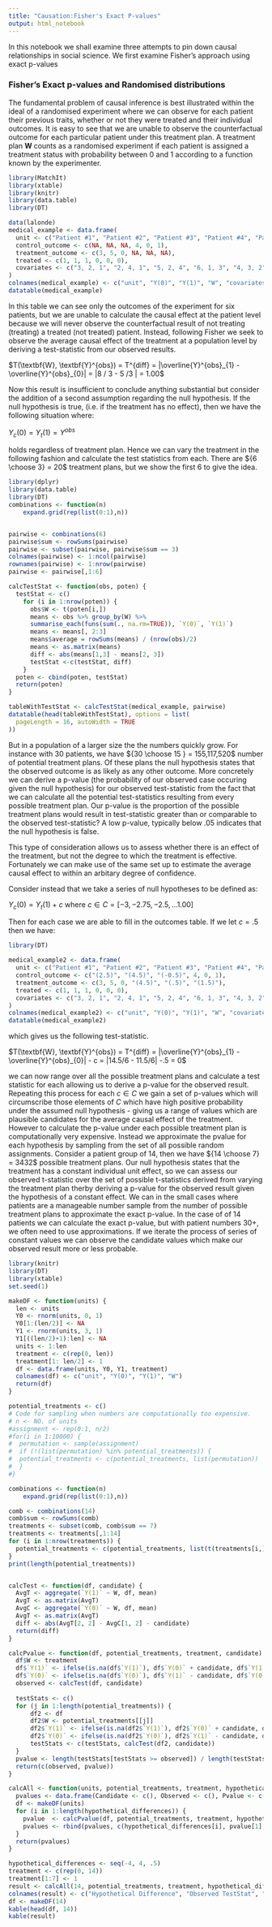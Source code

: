 ```yaml
---
title: "Causation:Fisher's Exact P-values"
output: html_notebook
---
```


In this notebook we shall examine three attempts to pin down causal relationships in social science. We first examine Fisher's approach using exact p-values

### Fisher's Exact p-values and Randomised distributions

The fundamental problem of causal inference is best illustrated within the ideal of a 
randomised experiment where we can observe for each patient their previous traits, 
whether or not they were treated and their individual outcomes. 
It is easy to see that we are unable to observe the counterfactual outcome for each particular 
patient under this treatment plan. A treatment plan $\textbf{ W }$ counts as a randomised experiment 
if each patient is assigned a treatment status with probability between 0 and 1 
according to a function known by the experimenter.  

```r
library(MatchIt)
library(xtable)
library(knitr)
library(data.table)
library(DT)

data(lalonde)
medical_example <- data.frame(
  unit <- c("Patient #1", "Patient #2", "Patient #3", "Patient #4", "Patient #5", "Patient  #6"),
  control_outcome <- c(NA, NA, NA, 4, 0, 1),
  treatment_outcome <- c(3, 5, 0, NA, NA, NA),
  treated <- c(1, 1, 1, 0, 0, 0),
  covariates <- c("3, 2, 1", "2, 4, 1", "5, 2, 4", "6, 1, 3", "4, 3, 2", "4, 1, 2")
)
colnames(medical_example) <- c("unit", "Y(0)", "Y(1)", "W", "covariates")
datatable(medical_example)

```

In this table we can see only the outcomes of the experiment for six patients, 
but we are unable to calculate the causal effect at the patient level because we 
will never observe the counterfactual result of not treating (treating) a treated (not treated) patient. 
Instead, following Fisher we seek to observe the average causal effect of the treatment at a population 
level by deriving a test-statistic from our observed results. 

$T(\textbf{W}, \textbf{Y}^{obs}) = T^{diff} = |\overline{Y}^{obs}_{1} - \overline{Y}^{obs}_{0}|
 = |8 / 3 - 5 /3 | = 1.00$

Now this result is insufficient to conclude anything substantial 
but consider the addition of a second assumption regarding the null hypothesis. 
If the null hypothesis is true, (i.e. if the treatment has no effect), then 
we have the following situation where: 

$Y_{c}(0) = Y_{t}(1) = Y^{obs}$ 

holds regardless of treatment plan. Hence we can vary the treatment in the following fashion and calculate 
the test statistics from each. There are ${6 \choose 3} = 20$ treatment plans, 
but we show the first 6 to give the idea. 

```r
library(dplyr)
library(data.table)
library(DT)
combinations <- function(n) 
    expand.grid(rep(list(0:1),n))


pairwise <- combinations(6) 
pairwise$sum <- rowSums(pairwise)
pairwise <- subset(pairwise, pairwise$sum == 3)
colnames(pairwise) <- 1:ncol(pairwise)
rownames(pairwise) <- 1:nrow(pairwise)
pairwise <- pairwise[,1:6]

calcTestStat <- function(obs, poten) {
  testStat <- c()
    for (i in 1:nrow(poten)) {
      obs$W <- t(poten[i,])
      means <- obs %>% group_by(W) %>% 
      summarise_each(funs(sum(., na.rm=TRUE)), `Y(0)`, `Y(1)`)
      means <- means[, 2:3]
      means$average = rowSums(means) / (nrow(obs)/2)
      means <- as.matrix(means)
      diff <- abs(means[1,3] - means[2, 3])
      testStat <-c(testStat, diff)
    }  
  poten <- cbind(poten, testStat)
  return(poten)
}

tableWithTestStat <- calcTestStat(medical_example, pairwise)
datatable(head(tableWithTestStat), options = list(
  pageLength = 16, autoWidth = TRUE
))

```

But in a population of a larger size the the numbers quickly grow. 
For instance with 30 patients, we have ${30 \choose 15 } = 155,117,520$ number
of potential treatment plans. Of these plans the null hypothesis states that the 
observed outcome is as likely as any other outcome. 
More concretely we can derive a p-value (the probability of our observed 
case occuring given the null hypothesis) for our observed test-statistic from 
the fact that we can calculate all the potential test-statistics resulting from 
every possible treatment plan. Our p-value is the proportion of the possible treatment 
plans would result in test-statistic greater than or comparable to the observed test-statistic? 
A low p-value, typically below .05 indicates that the null hypothesis is false. 

This type of consideration allows us to assess whether there is an 
effect of the treatment, but not the degree to which the treatment is effective. 
Fortunately we can make use of the same set up to estimate the average causal 
effect to within an arbitary degree of confidence. 

Consider instead that we take a series of null hypotheses to be defined as: 

$Y_{c}(0) = Y_{t}(1) + c$ where $c \in C = [-3, -2.75, -2.5, ... 1.00]$

Then for each case we are able to fill in the outcomes table. 
If we let $c = .5$ then we have:

```r
library(DT)

medical_example2 <- data.frame(
  unit <- c("Patient #1", "Patient #2", "Patient #3", "Patient #4", "Patient #5", "Patient  #6"),
  control_outcome <- c("(2.5)", "(4.5)", "(-0.5)", 4, 0, 1),
  treatment_outcome <- c(3, 5, 0, "(4.5)", "(.5)", "(1.5)"),
  treated <- c(1, 1, 1, 0, 0, 0),
  covariates <- c("3, 2, 1", "2, 4, 1", "5, 2, 4", "6, 1, 3", "4, 3, 2", "4, 1, 2")
)
colnames(medical_example2) <- c("unit", "Y(0)", "Y(1)", "W", "covariates")
datatable(medical_example2)
```

which gives us the following test-statistic. 

$T(\textbf{W}, \textbf{Y}^{obs}) = T^{diff} = 
|\overline{Y}^{obs}_{1} - \overline{Y}^{obs}_{0}| - c = |14.5/6 - 11.5/6| -.5 = 0$

we can now range over all the possible treatment plans and calculate a test statistic for each allowing us to derive a p-value for the observed result. Repeating this process for each $c \in C$ we gain a set of p-values which will circumscribe those elements of $C$ which have high positive probability under the assumed null hypothesis - giving us a range of values which are plausible candidates for the average causal effect of the treatment.
However to calculate the p-value under each possible treatment plan is computationally very expensive. Instead we approximate the pvalue for each hypothesis by sampling from the set of all possible random assignments. Consider a patient group of 14, then we have ${14 \choose 7} = 3432$ possible treatment plans. Our null hypothesis states that the treatment has a constant individual unit effect, so we can assess our observed t-statistic over the set of possible t-statistics derived from varying the treatment plan therby deriving a p-value for the observed result given the hypothesis of a constant effect. We can in the small cases where patients are a manageable number sample from the number of possible treatment plans to approximate the exact p-value. In the case of of 14 patients we can calculate the exact p-value, but with patient numbers 30+, we often need to use approximations.  If we iterate the process of series of constant values we can observe the candidate values which make our observed result more or less probable.   

```r
library(knitr)
library(DT)
library(xtable)
set.seed(1)

makeDF <- function(units) {
  len <- units
  Y0 <- rnorm(units, 0, 1)
  Y0[1:(len/2)] <- NA
  Y1 <- rnorm(units, 3, 1)
  Y1[((len/2)+1):len] <- NA
  units <- 1:len
  treatment <- c(rep(0, len))
  treatment[1: len/2] <- 1
  df <- data.frame(units, Y0, Y1, treatment)
  colnames(df) <- c("unit", "Y(0)", "Y(1)", "W")
  return(df)
}

potential_treatments <- c()
# Code for sampling when numbers are computationally too expensive.
# n <- NO. of units
#assignment <- rep(0:1, n/2)
#for(i in 1:10000) {
#  permutation <- sample(assignment)
#  if (!(list(permutation) %in% potential_treatments)) {
#  potential_treatments <- c(potential_treatments, list(permutation))
#  }
#}

combinations <- function(n) 
    expand.grid(rep(list(0:1),n))

comb <- combinations(14)
comb$sum <- rowSums(comb)
treatments <- subset(comb, comb$sum == 7)
treatments <- treatments[,1:14]
for (i in 1:nrow(treatments)) {
  potential_treatments <- c(potential_treatments, list(t(treatments[i,])))
}
print(length(potential_treatments))


calcTest <- function(df, candidate) {
  AvgT <- aggregate(`Y(1)` ~ W, df, mean)
  AvgT <- as.matrix(AvgT)
  AvgC <- aggregate(`Y(0)` ~ W, df, mean)
  AvgT <- as.matrix(AvgT)
  diff <- abs(AvgT[2, 2] - AvgC[1, 2] - candidate)
  return(diff)
}

calcPvalue <- function(df, potential_treatments, treatment, candidate) {
  df$W <- treatment
  df$`Y(1)` <- ifelse(is.na(df$`Y(1)`), df$`Y(0)` + candidate, df$`Y(1)`)
  df$`Y(0)` <- ifelse(is.na(df$`Y(0)`), df$`Y(1)` - candidate, df$`Y(0)`)
  observed <- calcTest(df, candidate)
  
  testStats <- c()
  for (j in 1:length(potential_treatments)) {
      df2 <- df
      df2$W <- potential_treatments[[j]]
      df2$`Y(1)` <- ifelse(is.na(df2$`Y(1)`), df2$`Y(0)` + candidate, df2$`Y(1)`)
      df2$`Y(0)` <- ifelse(is.na(df2$`Y(0)`), df2$`Y(1)` - candidate, df2$`Y(0)`)
      testStats <- c(testStats, calcTest(df2, candidate))
  }
  pvalue <- length(testStats[testStats >= observed]) / length(testStats)
  return(c(observed, pvalue))
}

calcAll <- function(units, potential_treatments, treatment, hypothetical_differences) {
  pvalues <- data.frame(Candidate <- c(), Observed <- c(), Pvalue <- c())
  df <- makeDF(units)
  for (i in 1:length(hypothetical_differences)) {
    pvalue  <- calcPvalue(df, potential_treatments, treatment, hypothetical_differences[i])
    pvalues <- rbind(pvalues, c(hypothetical_differences[i], pvalue[1], pvalue[2]))
  }
  return(pvalues)
}

hypothetical_differences <- seq(-4, 4, .5) 
treatment <- c(rep(0, 14))
treatment[1:7] <- 1
result <- calcAll(14, potential_treatments, treatment, hypothetical_differences)
colnames(result) <- c("Hypothetical Difference", "Observed TestStat", "P-value in Sample")
df <- makeDF(14)
kable(head(df, 14))
kable(result)
```
